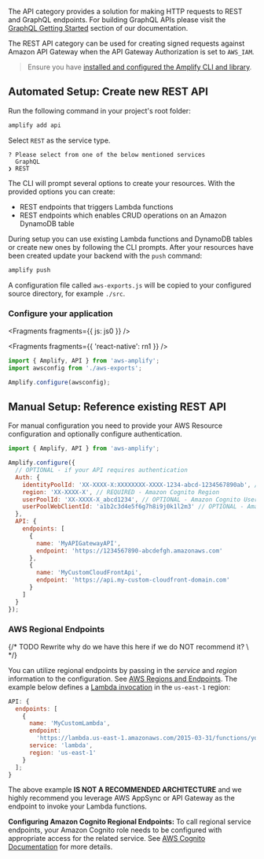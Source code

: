 The API category provides a solution for making HTTP requests to REST and GraphQL endpoints. For building GraphQL APIs please visit the [GraphQL Getting Started](/lib/graphqlapi/getting-started) section of our documentation.

The REST API category can be used for creating signed requests against Amazon API Gateway when the API Gateway Authorization is set to `AWS_IAM`.

> Ensure you have [installed and configured the Amplify CLI and library](/cli/start/install).

## Automated Setup: Create new REST API

Run the following command in your project's root folder:

```bash
amplify add api
```

Select `REST` as the service type.

```console
? Please select from one of the below mentioned services
  GraphQL
❯ REST
```

The CLI will prompt several options to create your resources. With the provided options you can create:

- REST endpoints that triggers Lambda functions
- REST endpoints which enables CRUD operations on an Amazon DynamoDB table

During setup you can use existing Lambda functions and DynamoDB tables or create new ones by following the CLI prompts. After your resources have been created update your backend with the `push` command:

```bash
amplify push
```

A configuration file called `aws-exports.js` will be copied to your configured source directory, for example `./src`.

### Configure your application


<Fragments fragments={{ js: js0 }} />


<Fragments fragments={{ 'react-native': rn1 }} />

```javascript
import { Amplify, API } from 'aws-amplify';
import awsconfig from './aws-exports';

Amplify.configure(awsconfig);
```

## Manual Setup: Reference existing REST API

For manual configuration you need to provide your AWS Resource configuration and optionally configure authentication.

```javascript
import { Amplify, API } from 'aws-amplify';

Amplify.configure({
  // OPTIONAL - if your API requires authentication
  Auth: {
    identityPoolId: 'XX-XXXX-X:XXXXXXXX-XXXX-1234-abcd-1234567890ab', // REQUIRED - Amazon Cognito Identity Pool ID
    region: 'XX-XXXX-X', // REQUIRED - Amazon Cognito Region
    userPoolId: 'XX-XXXX-X_abcd1234', // OPTIONAL - Amazon Cognito User Pool ID
    userPoolWebClientId: 'a1b2c3d4e5f6g7h8i9j0k1l2m3' // OPTIONAL - Amazon Cognito Web Client ID (26-char alphanumeric string)
  },
  API: {
    endpoints: [
      {
        name: 'MyAPIGatewayAPI',
        endpoint: 'https://1234567890-abcdefgh.amazonaws.com'
      },
      {
        name: 'MyCustomCloudFrontApi',
        endpoint: 'https://api.my-custom-cloudfront-domain.com'
      }
    ]
  }
});
```

### AWS Regional Endpoints

{/* TODO Rewrite why do we have this here if we do NOT recommend it? \ */}

You can utilize regional endpoints by passing in the _service_ and _region_ information to the configuration. See [AWS Regions and Endpoints](https://docs.aws.amazon.com/general/latest/gr/rande.html). The example below defines a [Lambda invocation](https://docs.aws.amazon.com/lambda/latest/dg/API_Invoke.html) in the `us-east-1` region:

```javascript
API: {
  endpoints: [
    {
      name: 'MyCustomLambda',
      endpoint:
        'https://lambda.us-east-1.amazonaws.com/2015-03-31/functions/yourFuncName/invocations',
      service: 'lambda',
      region: 'us-east-1'
    }
  ];
}
```

<Callout warning>

The above example **IS NOT A RECOMMENDED ARCHITECTURE** and we highly recommend you leverage AWS AppSync or API Gateway as the endpoint to invoke your Lambda functions.

</Callout>

 <Callout>

**Configuring Amazon Cognito Regional Endpoints:** To call regional service endpoints, your Amazon Cognito role needs to be configured with appropriate access for the related service. See [AWS Cognito Documentation](https://docs.aws.amazon.com/cognito/latest/developerguide/iam-roles.html) for more details.

 </Callout>
